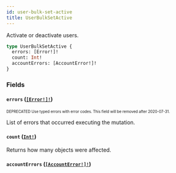 ```yaml
---
id: user-bulk-set-active
title: UserBulkSetActive
---
```


Activate or deactivate users.

```graphql
type UserBulkSetActive {
  errors: [Error!]!
  count: Int!
  accountErrors: [AccountError!]!
}
```

### Fields

#### `errors` ([`[Error!]!`](/developer/api-reference/objects/error.mdx))

<sub><sup><span className="deprecatedTag">DEPRECATED</span> Use typed errors with error codes. This field will be removed after 2020-07-31.</sup></sub>

List of errors that occurred executing the mutation.

#### `count` ([`Int!`](/developer/api-reference/scalars/int.mdx))

Returns how many objects were affected.

#### `accountErrors` ([`[AccountError!]!`](/developer/api-reference/objects/account-error.mdx))
